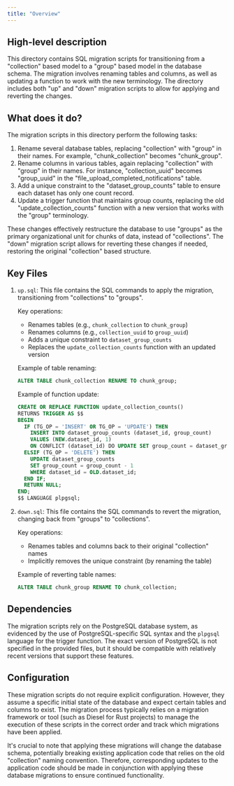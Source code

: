 ```yaml
---
title: "Overview"
---
```


## High-level description
This directory contains SQL migration scripts for transitioning from a "collection" based model to a "group" based model in the database schema. The migration involves renaming tables and columns, as well as updating a function to work with the new terminology. The directory includes both "up" and "down" migration scripts to allow for applying and reverting the changes.

## What does it do?
The migration scripts in this directory perform the following tasks:

1. Rename several database tables, replacing "collection" with "group" in their names. For example, "chunk_collection" becomes "chunk_group".
2. Rename columns in various tables, again replacing "collection" with "group" in their names. For instance, "collection_uuid" becomes "group_uuid" in the "file_upload_completed_notifications" table.
3. Add a unique constraint to the "dataset_group_counts" table to ensure each dataset has only one count record.
4. Update a trigger function that maintains group counts, replacing the old "update_collection_counts" function with a new version that works with the "group" terminology.

These changes effectively restructure the database to use "groups" as the primary organizational unit for chunks of data, instead of "collections". The "down" migration script allows for reverting these changes if needed, restoring the original "collection" based structure.

## Key Files

1. `up.sql`: This file contains the SQL commands to apply the migration, transitioning from "collections" to "groups".

   Key operations:
   - Renames tables (e.g., `chunk_collection` to `chunk_group`)
   - Renames columns (e.g., `collection_uuid` to `group_uuid`)
   - Adds a unique constraint to `dataset_group_counts`
   - Replaces the `update_collection_counts` function with an updated version

   Example of table renaming:
   ```sql
   ALTER TABLE chunk_collection RENAME TO chunk_group;
   ```

   Example of function update:
   ```sql
   CREATE OR REPLACE FUNCTION update_collection_counts()
   RETURNS TRIGGER AS $$
   BEGIN
     IF (TG_OP = 'INSERT' OR TG_OP = 'UPDATE') THEN
       INSERT INTO dataset_group_counts (dataset_id, group_count)
       VALUES (NEW.dataset_id, 1)
       ON CONFLICT (dataset_id) DO UPDATE SET group_count = dataset_group_counts.group_count + 1;
     ELSIF (TG_OP = 'DELETE') THEN
       UPDATE dataset_group_counts
       SET group_count = group_count - 1
       WHERE dataset_id = OLD.dataset_id;
     END IF;
     RETURN NULL;
   END;
   $$ LANGUAGE plpgsql;
   ```

2. `down.sql`: This file contains the SQL commands to revert the migration, changing back from "groups" to "collections".

   Key operations:
   - Renames tables and columns back to their original "collection" names
   - Implicitly removes the unique constraint (by renaming the table)

   Example of reverting table names:
   ```sql
   ALTER TABLE chunk_group RENAME TO chunk_collection;
   ```

## Dependencies
The migration scripts rely on the PostgreSQL database system, as evidenced by the use of PostgreSQL-specific SQL syntax and the `plpgsql` language for the trigger function. The exact version of PostgreSQL is not specified in the provided files, but it should be compatible with relatively recent versions that support these features.

## Configuration
These migration scripts do not require explicit configuration. However, they assume a specific initial state of the database and expect certain tables and columns to exist. The migration process typically relies on a migration framework or tool (such as Diesel for Rust projects) to manage the execution of these scripts in the correct order and track which migrations have been applied.

It's crucial to note that applying these migrations will change the database schema, potentially breaking existing application code that relies on the old "collection" naming convention. Therefore, corresponding updates to the application code should be made in conjunction with applying these database migrations to ensure continued functionality.